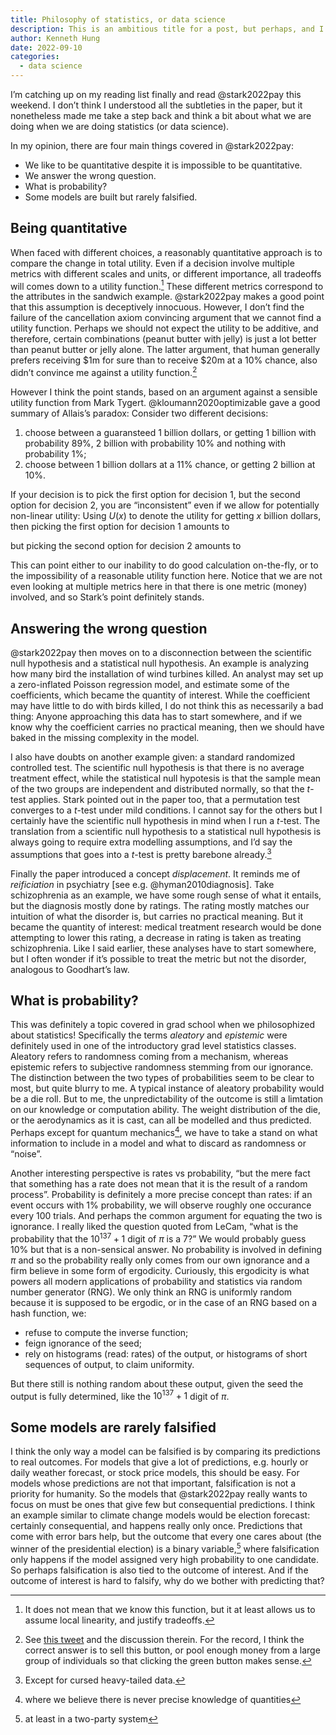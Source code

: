 ```yaml
---
title: Philosophy of statistics, or data science
description: This is an ambitious title for a post, but perhaps, and I hope, every data scientist or statistician eventually has their own philosophy on what we are doing.
author: Kenneth Hung
date: 2022-09-10
categories:
  - data science
---
```

I'm catching up on my reading list finally and read @stark2022pay this weekend. I don't think I understood all the subtleties in the paper, but it nonetheless made me take a step back and think a bit about what we are doing when we are doing statistics (or data science).

In my opinion, there are four main things covered in @stark2022pay:

- We like to be quantitative despite it is impossible to be quantitative.
- We answer the wrong question.
- What is probability?
- Some models are built but rarely falsified.

## Being quantitative

When faced with different choices, a reasonably quantitative approach is to compare the change in total utility. Even if a decision involve multiple metrics with different scales and units, or different importance, all tradeoffs will comes down to a utility function.^[It does not mean that we know this function, but it at least allows us to assume local linearity, and justify tradeoffs.] These different metrics correspond to the attributes in the sandwich example. @stark2022pay makes a good point that this assumption is deceptively innocuous. However, I don't find the failure of the cancellation axiom convincing argument that we cannot find a utility function. Perhaps we should not expect the utility to be additive, and therefore, certain combinations (peanut butter with jelly) is just a lot better than peanut butter or jelly alone. The latter argument, that human generally prefers receiving $1m for sure than to receive $20m at a 10% chance, also didn't convince me against a utility function.^[See [this tweet](https://twitter.com/pickover/status/1500924857382490113?s=20&t=4sN1kIvno5j9In_wSRHP6Q) and the discussion therein. For the record, I think the correct answer is to sell this button, or pool enough money from a large group of individuals so that clicking the green button makes sense.]

However I think the point stands, based on an argument against a sensible utility function from Mark Tygert. @kloumann2020optimizable gave a good summary of Allais's paradox: Consider two different decisions:

1. choose between a guaransteed 1 billion dollars, or getting 1 billion with probability 89%, 2 billion with probability 10% and nothing with probability 1%;
2. choose between 1 billion dollars at a 11% chance, or getting 2 billion at 10%.

If your decision is to pick the first option for decision 1, but the second option for decision 2, you are "inconsistent" even if we allow for potentially non-linear utility: Using $U(x)$ to denote the utility for getting $x$ billion dollars, then picking the first option for decision 1 amounts to

\begin{eqnarray}
U(1) & > & 0.89 \cdot U(1) + 0.1 \cdot U(2) + 0.01 \cdot U(0) \\
0.11 \cdot U(1) & > & 0.1 \cdot U(2) + 0.01 \cdot U(0),
\end{eqnarray}

but picking the second option for decision 2 amounts to

\begin{eqnarray}
0.11 \cdot U(1) + 0.89 \cdot U(0) & < & 0.1 \cdot U(2) + 0.9 \cdot U(0) \\
0.11 \cdot U(1) & > & 0.1 \cdot U(2) + 0.01 \cdot U(0).
\end{eqnarray}

This can point either to our inability to do good calculation on-the-fly, or to the impossibility of a reasonable utility function here. Notice that we are not even looking at multiple metrics here in that there is one metric (money) involved, and so Stark's point definitely stands.

## Answering the wrong question

@stark2022pay then moves on to a disconnection between the scientific null hypothesis and a statistical null hypothesis. An example is analyzing how many bird the installation of wind turbines killed. An analyst may set up a zero-inflated Poisson regression model, and estimate some of the coefficients, which became the quantity of interest. While the coefficient may have little to do with birds killed, I do not think this as necessarily a bad thing: Anyone approaching this data has to start somewhere, and if we know why the coefficient carries no practical meaning, then we should have baked in the missing complexity in the model.

I also have doubts on another example given: a standard randomized controlled test. The scientific null hypothesis is that there is no average treatment effect, while the statistical null hypotesis is that the sample mean of the two groups are independent and distributed normally, so that the *t*-test applies. Stark pointed out in the paper too, that a permutation test converges to a *t*-test under mild conditions. I cannot say for the others but I certainly have the scientific null hypothesis in mind when I run a *t*-test. The translation from a scientific null hypothesis to a statistical null hypothesis is always going to require extra modelling assumptions, and I'd say the assumptions that goes into a *t*-test is pretty barebone already.^[Except for cursed heavy-tailed data.]

Finally the paper introduced a concept *displacement*. It reminds me of *reificiation* in psychiatry [see e.g. @hyman2010diagnosis]. Take schizophrenia as an example, we have some rough sense of what it entails, but the diagnosis mostly done by ratings. The rating mostly matches our intuition of what the disorder is, but carries no practical meaning. But it became the quantity of interest: medical treatment research would be done attempting to lower this rating, a decrease in rating is taken as treating schizophrenia. Like I said earlier, these analyses have to start somewhere, but I often wonder if it's possible to treat the metric but not the disorder, analogous to Goodhart's law.

## What is probability?

This was definitely a topic covered in grad school when we philosophized about statistics! Specifically the terms *aleatory* and *epistemic* were definitely used in one of the introductory grad level statistics classes. Aleatory refers to randomness coming from a mechanism, whereas epistemic refers to subjective randomness stemming from our ignorance. The distinction between the two types of probabilities seem to be clear to most, but quite blurry to me. A typical instance of aleatory probability would be a die roll. But to me, the unpredictability of the outcome is still a limtation on our knowledge or computation ability. The weight distribution of the die, or the aerodynamics as it is cast, can all be modelled and thus predicted. Perhaps except for quantum mechanics^[where we believe there is never precise knowledge of quantities], we have to take a stand on what information to include in a model and what to discard as randomness or "noise".

Another interesting perspective is rates vs probability, "but the mere fact that something has a rate does not mean that it is the result of a random process". Probability is definitely a more precise concept than rates: if an event occurs with 1% probability, we will observe roughly one occurance every 100 trials. And perhaps the common argument for equating the two is ignorance. I really liked the question quoted from LeCam, "what is the probability that the $10^{137} + 1$ digit of $\pi$ is a 7?" We would probably guess 10% but that is a non-sensical answer. No probability is involved in defining $\pi$ and so the probability really only comes from our own ignorance and a firm believe in some form of ergodicity. Curiously, this ergodicity is what powers all modern applications of probability and statistics via random number generator (RNG). We only think an RNG is uniformly random because it is supposed to be ergodic, or in the case of an RNG based on a hash function, we:

- refuse to compute the inverse function;
- feign ignorance of the seed;
- rely on histograms (read: rates) of the output, or histograms of short sequences of output, to claim uniformity.

But there still is nothing random about these output, given the seed the output is fully determined, like the $10^{137} + 1$ digit of $\pi$.

## Some models are rarely falsified

I think the only way a model can be falsified is by comparing its predictions to real outcomes. For models that give a lot of predictions, e.g. hourly or daily weather forecast, or stock price models, this should be easy. For models whose predictions are not that important, falsification is not a priority for humanity. So the models that @stark2022pay really wants to focus on must be ones that give few but consequential predictions. I think an example similar to climate change models would be election forecast: certainly consequential, and happens really only once. Predictions that come with error bars help, but the outcome that every one cares about (the winner of the presidential election) is a binary variable,^[at least in a two-party system] where falsification only happens if the model assigned very high probability to one candidate. So perhaps falsification is also tied to the outcome of interest. And if the outcome of interest is hard to falsify, why do we bother with predicting that?
